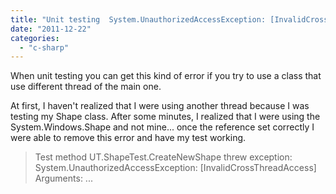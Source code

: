 ```yaml
---
title: "Unit testing  System.UnauthorizedAccessException: [InvalidCrossThreadAccess]"
date: "2011-12-22"
categories: 
  - "c-sharp"
---
```


When unit testing you can get this kind of error if you try to use a class that use different thread of the main one.

At first, I haven't realized that I were using another thread because I was testing my Shape class. After some minutes, I realized that I were using the System.Windows.Shape and not mine... once the reference set correctly I were able to remove this error and have my test working.

> Test method UT.ShapeTest.CreateNewShape threw exception: System.UnauthorizedAccessException: \[InvalidCrossThreadAccess\] Arguments: ...
